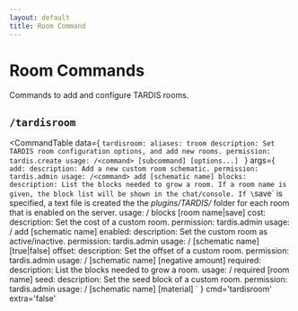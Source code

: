 ```yaml
---
layout: default
title: Room Command
---
```



# Room Commands

Commands to add and configure TARDIS rooms.

## `/tardisroom`

<CommandTable data={
`tardisroom:
    aliases: troom
    description: Set TARDIS room configuration options, and add new rooms.
    permission: tardis.create
    usage: /<command> [subcommand] [options...]
    `
}
args={
    `
    add:
      description: Add a new custom room schematic.
      permission: tardis.admin
      usage: /<command> add [schematic name]
    blocks:
      description: List the blocks needed to grow a room. If a room name is given, the block list will be shown in the chat/console. If \`save\` is specified, a text file is created the the _plugins/TARDIS/_ folder for each room that is enabled on the server.
      usage: /<command> blocks [room name|save]
    cost:
      description: Set the cost of a custom room.
      permission: tardis.admin
      usage: /<command> add [schematic name]
    enabled:
      description: Set the custom room as active/inactive.
      permission: tardis.admin
      usage: /<command> [schematic name] [true|false]
    offset:
      description: Set the offset of a custom room.
      permission: tardis.admin
      usage: /<command> [schematic name] [negative amount]
    required:
      description: List the blocks needed to grow a room.
      usage: /<command> required [room name]
    seed:
      description: Set the seed block of a custom room.
      permission: tardis.admin
      usage: /<command> [schematic name] [material]
    `
}
cmd='tardisroom'
extra='false'
>
</CommandTable>

